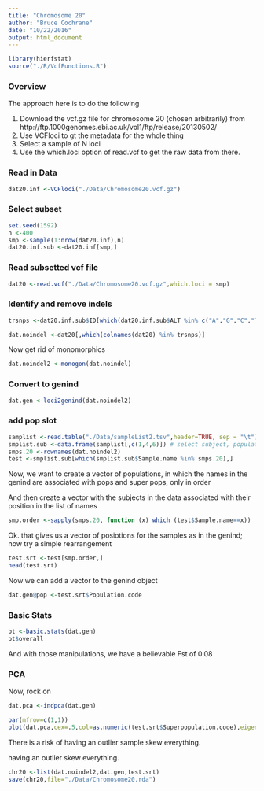 ```yaml
---
title: "Chromosome 20"
author: "Bruce Cochrane"
date: "10/22/2016"
output: html_document
---
```

```r
library(hierfstat)
source("./R/VcfFunctions.R")
```

### Overview

The approach here is to do the following

1.  Download the vcf.gz file for chromosome 20 (chosen arbitrarily) from http://ftp.1000genomes.ebi.ac.uk/vol1/ftp/release/20130502/
2.  Use VCFloci to gt the metadata for the whole thing
3.  Select a sample of N loci
4.  Use the which.loci option of read.vcf to get the raw data from there.

### Read in Data


```r
dat20.inf <-VCFloci("./Data/Chromosome20.vcf.gz")
```

### Select subset

```r
set.seed(1592)
n <-400
smp <-sample(1:nrow(dat20.inf),n)
dat20.inf.sub <-dat20.inf[smp,]
```

### Read subsetted vcf file 

```r
dat20 <-read.vcf("./Data/Chromosome20.vcf.gz",which.loci = smp)

```

### Identify and remove indels

```r
trsnps <-dat20.inf.sub$ID[which(dat20.inf.sub$ALT %in% c("A","G","C","T")&dat20.inf.sub$REF %in% c("A","G","C","T"))]

dat.noindel <-dat20[,which(colnames(dat20) %in% trsnps)]

```

Now get rid of monomorphics

```r
dat.noindel2 <-monogon(dat.noindel)
```

### Convert to genind

```r
dat.gen <-loci2genind(dat.noindel2)
```

### add pop slot

```r
samplist <-read.table("./Data/sampleList2.tsv",header=TRUE, sep = "\t") #read sample info file
smplist.sub <-data.frame(samplist[,c(1,4,6)]) # select subject, population and superpopulaton
smps.20 <-rownames(dat.noindel2)
test <-smplist.sub[which(smplist.sub$Sample.name %in% smps.20),]
```

Now, we want to create a vector of populations, in which the names in the genind are associated with pops and super pops, only in order


And then create a vector with the subjects in the data associated with their position in the list of names

```r
smp.order <-sapply(smps.20, function (x) which (test$Sample.name==x))

```
Ok.  that gives us a vector of posiotions for the samples as in the genind; now try a simple
rearrangement

```r
test.srt <-test[smp.order,]
head(test.srt)
```

Now we can add a vector to the genind object

```r
dat.gen@pop <-test.srt$Population.code
```

### Basic Stats

```r
bt <-basic.stats(dat.gen)
bt$overall
```

And with those manipulations, we have a believable Fst of 0.08

### PCA


Now, rock on

```r
dat.pca <-indpca(dat.gen)
```

```r
par(mfrow=c(1,1))
plot(dat.pca,cex=.5,col=as.numeric(test.srt$Superpopulation.code),eigen = FALSE)
```
There is a risk of having an outlier sample skew everything.  

having an outlier skew everything. 
```r
chr20 <-list(dat.noindel2,dat.gen,test.srt)
save(chr20,file="./Data/Chromosome20.rda")
```

